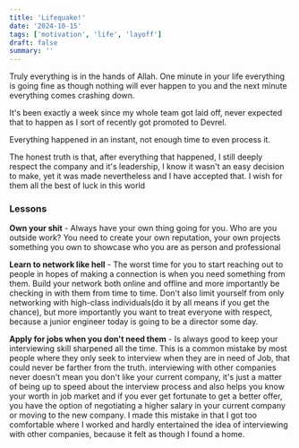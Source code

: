 ```yaml
---
title: 'Lifequake!'
date: '2024-10-15'
tags: ['motivation', 'life', 'layoff']
draft: false
summary: ''
---
```


Truly everything is in the hands of Allah. One minute in your life everything is going fine as though nothing will ever happen to you
and the next minute everything comes crashing down.

It's been exactly a week since my whole team got laid off, never expected that to happen as I sort of recently got promoted to Devrel.

Everything happened in an instant, not enough time to even process it.

The honest truth is that, after everything that happened, I still deeply respect the company and it's leadership, I know it wasn't an easy
decision to make, yet it was made nevertheless and I have accepted that. I wish for them all the best of luck in this world

### Lessons

**Own your shit** - Always have your own thing going for you. Who are you outside work? You need to create your own reputation, your own projects
something you own to showcase who you are as person and professional

**Learn to network like hell** - The worst time for you to start reaching out to people in hopes of making a connection is when you
need something from them. Build your network both online and offline and more importantly be checking in with them from time to time.
Don't also limit yourself from only networking with high-class individuals(do it by all means if you get the chance), but more importantly
you want to treat everyone with respect, because a junior engineer today is going to be a director some day.

**Apply for jobs when you don't need them** - Is always good to keep your interviewing skill sharpened all the time. This is a common
mistake by most people where they only seek to interview when they are in need of Job, that could never be farther from the truth. interviewing
with other companies never doesn't mean you don't like your current company, it's just a matter of being up to speed about the interview process
and also helps you know your worth in job market and if you ever get fortunate to get a better offer, you have the option of negotiating a higher
salary in your current company or moving to the new company. I made this mistake in that I got too comfortable where I worked and hardly
entertained the idea of interviewing with other companies, because it felt as though I found a home.
